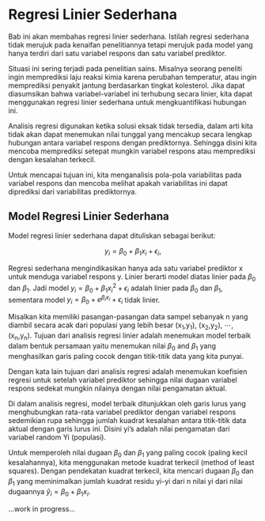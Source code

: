 # Regresi Linier Sederhana 

Bab ini akan membahas regresi linier sederhana. Istilah regresi sederhana tidak merujuk pada kenaifan penelitiannya tetapi merujuk pada model yang hanya terdiri dari satu variabel respons dan satu variabel prediktor.

Situasi ini sering terjadi pada penelitian sains. Misalnya seorang peneliti ingin memprediksi laju reaksi kimia karena perubahan temperatur, atau ingin memprediksi penyakit jantung berdasarkan tingkat kolesterol. Jika dapat diasumsikan bahwa variabel-variabel ini terhubung secara linier, kita dapat menggunakan regresi linier sederhana untuk mengkuantifikasi hubungan ini.

Analisis regresi digunakan ketika solusi eksak tidak tersedia, dalam arti kita tidak akan dapat menemukan nilai tunggal yang mencakup secara lengkap hubungan antara variabel respons dengan prediktornya. Sehingga disini kita mencoba memprediksi setepat mungkin variabel respons atau memprediksi dengan kesalahan terkecil.

Untuk mencapai tujuan ini, kita menganalisis pola-pola variabilitas pada variabel respons dan mencoba melihat apakah variabilitas ini dapat diprediksi dari variabilitas prediktornya.

## Model Regresi Linier Sederhana 

Model regresi linier sederhana dapat dituliskan sebagai berikut:  

$$y_i=\beta_0 + \beta_1x_i+ \epsilon_i,$$

Regresi sederhana mengindikasikan hanya ada satu variabel prediktor x untuk menduga variabel respons y. Linier berarti model diatas linier pada $\beta_0$ dan $\beta_1$. Jadi model $y_i = \beta_0 + \beta_1{x_i}^2 + \epsilon_i$ adalah linier pada $\beta_0$ dan $\beta_1$, sementara model $y_i = \beta_0 + e^{\beta_ix_i} + \epsilon_i$ tidak linier.

Misalkan kita memiliki pasangan-pasangan data sampel sebanyak n yang diambil secara acak dari populasi yang lebih besar (x~1~,y~1~), (x~2~,y~2~), ⋯, (x~n~,y~n~). Tujuan dari analisis regresi linier adalah menemukan model terbaik dalam bentuk persamaan yaitu menemukan nilai $\beta_0$ and $\beta_1$ yang menghasilkan garis paling cocok dengan titik-titik data yang kita punyai. 

Dengan kata lain tujuan dari analisis regresi adalah menemukan koefisien regresi untuk setelah variabel prediktor sehingga nilai dugaan variabel respons sedekat mungkin nilainya dengan nilai pengamatan aktual. 

Di dalam analisis regresi, model terbaik ditunjukkan oleh garis lurus yang menghubungkan rata-rata variabel prediktor dengan variabel respons sedemikian rupa sehingga jumlah kuadrat kesalahan antara titik-titik data aktual dengan garis lurus ini. Disini yi's adalah nilai pengamatan dari variabel random Yi (populasi).

Untuk memperoleh nilai dugaan $\beta_0$ dan $\beta_1$ yang paling cocok (paling kecil kesalahannya), kita menggunakan metode kuadrat terkecil (method of least squares). Dengan pendekatan kuadrat terkecil, kita mencari dugaan $\beta_0$ dan $\beta_1$ yang meminimalkan jumlah kuadrat residu yi-yi dari n nilai yi dari nilai dugaannya $\hat y_i = \beta_0 + \beta_1x_i$.

...work in progress...
